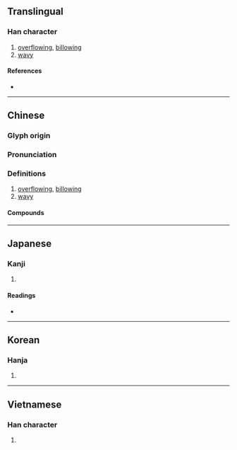 {{also|滟}}
{{character info/new}}
==Translingual==

===Han character===
{{Han char|rn=85|rad=水|as=28|sn=31|four=34117|canj=EUTT|ids=⿰氵豔}}

# [[overflow]]ing, [[billow]]ing
# [[wavy]]

====References====
* {{Han ref|kx=0664.300|dkj=18846|dj=1073.150|hdz=31799.100|uh=7069|ud=28777|bh=F9D0|bd=63952}}

----

==Chinese==
{{zh-forms|s=滟|t2=灧|alt=灔}}

===Glyph origin===
{{Han etym}}

===Pronunciation===
{{zh-pron
|m=yàn
|c=jim6
|mn=iām
|mc=y
|oc=y
|cat=v,a
}}

===Definitions===
{{zh-hanzi}}

# [[overflow]]ing, [[billow]]ing
# [[wavy]]

====Compounds====
{{zh-der|波光瀲灩|灩灩|瀲灩|水光瀲灩|灩澦堆|颭灩}}

----

==Japanese==

===Kanji===
{{ja-kanji|grade=|rs=水28}}

# {{rfdef|ja|sort=水28}}

====Readings====
* {{ja-readings|on=[[えん]] (en)|kun=[[なみ]] (nami)}}

----

==Korean==

===Hanja===
{{ko-hanja|hangeul=염|eumhun=|rv=yeom|mr=yŏm|y=yem}}

# {{rfdef|ko|sort=水28}}

----

==Vietnamese==

===Han character===
{{vi-hantu|[[liễm]]|rs=水28}}

# {{rfdef|vi|sort=水28}}
